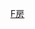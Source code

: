 {{Navbox
| name  = 成龍家系
| title = [[成龍]]家系
| state = collapsed
| list1 =
<center>
{{familytree/start}}
{{familytree||||YSS|y|FDL|y|CLL||||||YSS=尹氏|FDL=[[房道龍]]|CLL=陳月榮}}
{{familytree||,|-|-|-|v|'||||`|-|-|.||||||}}
{{familytree|FSD||FSS||LFJ|y|CLL|y|WQL|FSD=房仕德|FSS=房仕勝|LFJ=[[林鳳嬌]]|CLL=[[成龍|房仕龍]]|WQL=[[吳綺莉]]}}
{{familytree||||||||||||!||||!||||}}
{{familytree|||||||||||FZM||WZL|||FZM=[[房祖名]]|WZL=[[吳卓林]]}}
}}
{{familytree/end}}
</center>
<noinclude>

[[Category:中国家族模板|F房]]

</noinclude>